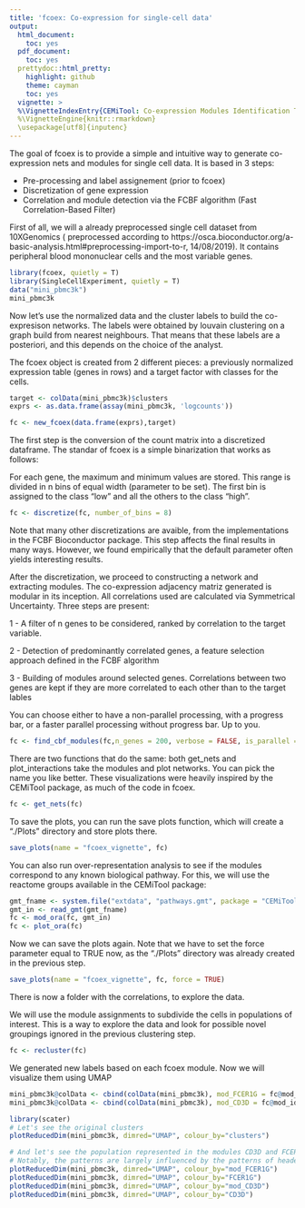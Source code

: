 ```yaml
---
title: 'fcoex: Co-expression for single-cell data'
output:
  html_document:
    toc: yes
  pdf_document:
    toc: yes
  prettydoc::html_pretty:
    highlight: github
    theme: cayman
    toc: yes
  vignette: > 
  %\VignetteIndexEntry{CEMiTool: Co-expression Modules Identification Tool}
  %\VignetteEngine{knitr::rmarkdown}
  \usepackage[utf8]{inputenc}
---
```


The goal of fcoex is to provide a simple and intuitive way to generate co-expression nets and modules for single cell data. It is based in 3 steps:

- Pre-processing and label assignement (prior to fcoex)
- Discretization of gene expression
- Correlation and module detection via the FCBF algorithm (Fast Correlation-Based Filter)

First of all, we will a already preprocessed single cell dataset from 10XGenomics ( preprocessed according to https://osca.bioconductor.org/a-basic-analysis.html#preprocessing-import-to-r, 14/08/2019). It contains peripheral blood mononuclear cells and the most variable genes.

```r
library(fcoex, quietly = T)
library(SingleCellExperiment, quietly = T)
data("mini_pbmc3k")
mini_pbmc3k
```

Now let's use the normalized data and the cluster labels to build the co-expresison networks.
The labels were obtained by louvain clustering on a graph build from nearest neighbours. That means that these labels are a posteriori, and this depends on the choice of the analyst. 

The fcoex object is created from 2 different pieces: a previously normalized expression table (genes in rows) and a target factor with classes for the cells. 

```r
target <- colData(mini_pbmc3k)$clusters
exprs <- as.data.frame(assay(mini_pbmc3k, 'logcounts'))

fc <- new_fcoex(data.frame(exprs),target)

```

The first step is the conversion of the count matrix into a discretized dataframe. The standar of fcoex is a simple binarization that works as follows:

For each gene, the maximum and minimum values are stored. 
This range is divided in n bins of equal width (parameter to be set).
The first bin is assigned to the class "low" and all the others to the class "high".

```r
fc <- discretize(fc, number_of_bins = 8)
```

Note that many other discretizations are avaible, from the implementations in the FCBF Bioconductor package. This step affects the final results in many ways. However, we found empirically that the default parameter often yields interesting results. 

After the discretization, we proceed to constructing a network and extracting modules. The co-expression adjacency matriz generated is modular in its inception. All correlations used are calculated via Symmetrical Uncertainty. Three steps are present:

1 - A filter of n genes to be considered, ranked by correlation to the target variable. 

2 - Detection of predominantly correlated genes, a feature selection approach defined in the FCBF algorithm

3 - Building of modules around selected genes. Correlations between two genes are kept if they are more correlated to each other than to the target lables

You can choose either to have a non-parallel processing, with a progress bar, or a faster parallel processing without progress bar. Up to you. 

```r
fc <- find_cbf_modules(fc,n_genes = 200, verbose = FALSE, is_parallel = TRUE)
```


There are two functions that do the same: both get_nets and plot_interactions take the modules and plot networks. You can pick the name you like better. These visualizations were heavily inspired by the CEMiTool package, as much of the code in fcoex.

```r
fc <- get_nets(fc)
```

To save the plots, you can run the save plots function, which will create a "./Plots" directory and store plots there.
```r
save_plots(name = "fcoex_vignette", fc)
```

You can also run  over-representation analysis to see if the modules correspond to any known biological pathway. For this, we will use the reactome groups available in the CEMiTool package:

```r
gmt_fname <- system.file("extdata", "pathways.gmt", package = "CEMiTool")
gmt_in <- read_gmt(gmt_fname)
fc <- mod_ora(fc, gmt_in)
fc <- plot_ora(fc)
```

Now we can save the plots again. Note that we have to set the force parameter  equal to TRUE now, as the "./Plots" directory was already created in the previous step. 

```r
save_plots(name = "fcoex_vignette", fc, force = TRUE)
```



There is now a folder with the correlations, to explore the data. 

We will use the module assignments to subdivide the cells in populations of interest. This is a way to explore the data and look for possible novel groupings ignored in the previous clustering step.



```r

fc <- recluster(fc)

```

We generated new labels based on each fcoex module. Now we will visualize them using UMAP
```r

mini_pbmc3k@colData <- cbind(colData(mini_pbmc3k), mod_FCER1G = fc@mod_idents$FCER1G)
mini_pbmc3k@colData <- cbind(colData(mini_pbmc3k), mod_CD3D = fc@mod_idents$CD3D)

library(scater)
# Let's see the original clusters
plotReducedDim(mini_pbmc3k, dimred="UMAP", colour_by="clusters")

# And let's see the population represented in the modules CD3D and FCER1G.
# Notably, the patterns are largely influenced by the patterns of header genes
plotReducedDim(mini_pbmc3k, dimred="UMAP", colour_by="mod_FCER1G")
plotReducedDim(mini_pbmc3k, dimred="UMAP", colour_by="FCER1G")
plotReducedDim(mini_pbmc3k, dimred="UMAP", colour_by="mod_CD3D")
plotReducedDim(mini_pbmc3k, dimred="UMAP", colour_by="CD3D")

```

